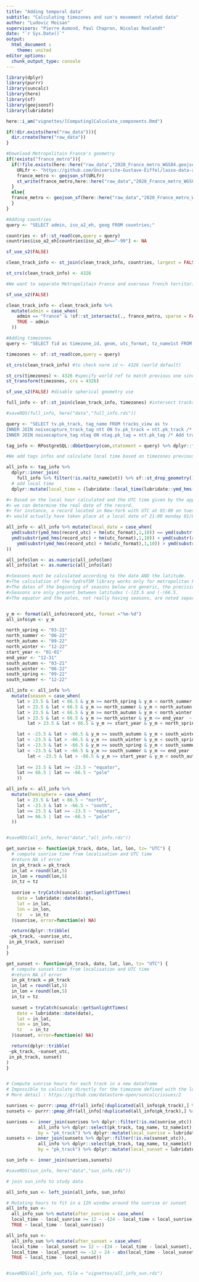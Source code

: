 ```yaml
---
title: "Adding temporal data"
subtitle: "Calculating timezones and sun's movement related data"
author: "Ludovic Moisan"
supervisors: "Pierre Aumond, Paul Chapron, Nicolas Roelandt"
date: "`r Sys.Date()`"
output: 
  html_document :
    theme: united
editor_options: 
  chunk_output_type: console
---
```


<!-- This file is for the calculation and implementation of numerous components, such as timezones and  sunrise data -->

```r

library(dplyr)
library(purrr)
library(suncalc)
library(here)
library(sf)
library(geojsonsf)
library(lubridate)

here::i_am("vignettes/[Computing]Calculate_components.Rmd")

if(!dir.exists(here("raw_data"))){
  dir.create(here("raw_data"))
}

```

```r
#Download Metropolitain France's geometry
if(!exists("france_metro")){
  if(!file.exists(here::here("raw_data","2020_France_metro_WGS84.geojson"))){
    URLfr <- "https://github.com/Universite-Gustave-Eiffel/lasso-data-analysis/blob/main/raw_data/2020_France_metro_WGS84.geojson"
    france_metro <- geojson_sf(URLfr)
    st_write(france_metro,here::here("raw_data","2020_France_metro_WGS84.geojson"))
  }
  else{
  france_metro <- geojson_sf(here::here("raw_data","2020_France_metro_WGS84.geojson"))
  }
}

```


```r
#Adding countries
query <- "SELECT admin, iso_a2_eh, geog FROM countries;"

countries <- sf::st_read(con,query = query)
countries$iso_a2_eh[countries$iso_a2_eh=="-99"] <- NA

sf_use_s2(FALSE)

clean_track_info <- st_join(clean_track_info, countries, largest = FALSE)

st_crs(clean_track_info) <- 4326

```


```r
#We want to separate Metropolitain France and overseas french territories for further analysis (typically because of climate and sunrises/sunsets differences under some latitude)

sf_use_s2(FALSE)

clean_track_info <- clean_track_info %>% 
  mutate(admin = case_when(
    admin == "France" & !sf::st_intersects(., france_metro, sparse = FALSE) ~ "Dromcom",
    TRUE ~ admin
  ))

```

```r
#Adding timezones
query <- "SELECT fid as timezone_id, geom, utc_format, tz_name1st FROM timezones;"

timezones <- sf::st_read(con,query = query)

st_crs(clean_track_info) #to check norm id <- 4326 (world default)

st_crs(timezones) <- 4326 #specify world ref to match previous one since NA
st_transform(timezones, crs = 4326)

sf_use_s2(FALSE) #disable spherical geometry use

full_info <- sf::st_join(clean_track_info, timezones) #intersect tracks geog with timezones geom

#saveRDS(full_info, here("data","full_info.rds"))

```

```r
query <- "SELECT tv.pk_track, tag_name FROM tracks_view as tv
INNER JOIN noisecapture_track_tag ntt ON tv.pk_track = ntt.pk_track /* Add track tags*/
INNER JOIN noisecapture_tag ntag ON ntag.pk_tag = ntt.pk_tag /* Add track tags*/;"

tag_info <- RPostgreSQL::dbGetQuery(con,statement = query) %>% dplyr::filter(pk_track %in% clean_track_info$pk_track)

```

```r
#We add tags infos and calculate local time based on timezones previously added

all_info <- tag_info %>% 
  dplyr::inner_join(
    full_info %>% filter(!is.na(tz_name1st)) %>% sf::st_drop_geometry()) %>%
  # add local time
  dplyr::mutate(local_time = (lubridate::local_time(lubridate::ymd_hms(record_utc, tz = "UTC"),tz_name1st, units="hours"))) # target timezone

#> Based on the local hour calculated and the UTC time given by the application's data, 
#> we can determine the real date of the record. 
#> For instance, a record located in New-York with UTC at 01:00 on tuesday 02/05,
#> would actually have taken place at a local date of 21:00 monday 01/05

all_info <- all_info %>% mutate(local_date = case_when(
  ymd(substr(ymd_hms(record_utc) + hm(utc_format),1,10)) == ymd(substr(record_utc,1,10)) ~ ymd_hms((paste(substr(record_utc,1,10),"00:00:00"))) + local_time,
  ymd(substr(ymd_hms(record_utc) + hm(utc_format),1,10)) < ymd(substr(record_utc,1,10)) ~ ymd_hms((paste(substr(record_utc,1,10),"00:00:00"))) - 86400 + local_time,
    ymd(substr(ymd_hms(record_utc) + hm(utc_format),1,10)) > ymd(substr(record_utc,1,10)) ~ ymd_hms((paste(substr(record_utc,1,10),"00:00:00"))) + 86400 + local_time
))

all_info$lon <- as.numeric(all_info$lon)
all_info$lat <- as.numeric(all_info$lat)

#>Seasons must be calculated according to the date AND the latitude.
#>The calculation of the hydroTSM library works only for metropolitan France or French Polynesia (specify in "type=")
#>The dates of the beginning of seasons below are generic, the precision of the date to the hour is not necessary here.
#>Seasons are only present between latitudes (-)23.5 and (-)66.5.
#>The equator and the poles, not really having seasons, are noted separately, in both "season" and "hemisphere" columns.


y_m <- format(all_info$record_utc, format ="%m-%d")
all_info$ym <- y_m

north_spring <- "03-21"
north_summer <- "06-22"
north_autumn <- "09-22"
north_winter <- "12-22"
start_year <- "01-01"
end_year <- "12-31"
south_autumn <- "03-21"
south_winter <- "06-22"
south_spring <- "09-22"
south_summer <- "12-22"

all_info <- all_info %>%
  mutate(season = case_when(
    lat > 23.5 & lat < 66.5 & y_m >= north_spring & y_m < north_summer  ~ "spring",
    lat > 23.5 & lat < 66.5 & y_m >= north_summer & y_m < north_autumn  ~ "summer",
    lat > 23.5 & lat < 66.5 & y_m >= north_autumn & y_m < north_winter  ~ "autumn",
    lat > 23.5 & lat < 66.5 & y_m >= north_winter & y_m <= end_year  ~ "winter",
        lat > 23.5 & lat < 66.5 & y_m >= start_year & y_m < north_spring  ~ "winter",

    lat < -23.5 & lat > -66.5 & y_m >= south_autumn & y_m < south_winter  ~ "autumn",
    lat < -23.5 & lat > -66.5 & y_m >= south_winter & y_m < south_spring  ~ "winter",
    lat < -23.5 & lat > -66.5 & y_m >= south_spring & y_m < south_summer  ~ "spring",
    lat < -23.5 & lat > -66.5 & y_m >= south_summer & y_m <= end_year  ~ "summer",
        lat < -23.5 & lat > -66.5 & y_m >= start_year & y_m < south_autumn  ~ "summer",
    
    lat <= 23.5 & lat >= -23.5 ~ "equator",
    lat >= 66.5 | lat <= -66.5 ~ "pole"
    ))

all_info <- all_info %>%
  mutate(hemisphere = case_when(
    lat > 23.5 & lat < 66.5 ~ "north",
    lat < -23.5 & lat > -66.5 ~ "south",
    lat <= 23.5 & lat >= -23.5 ~ "equator",
    lat >= 66.5 | lat <= -66.5 ~ "pole"
  ))


#saveRDS(all_info, here("data","all_info.rds"))
```

```r
get_sunrise <- function(pk_track, date, lat, lon, tz= "UTC") {
  # compute sunrise time from localisation and UTC time
  #return NA if error
  in_pk_track = pk_track
  in_lat = round(lat,5)
  in_lon = round(lon,5)
  in_tz = tz
  
  sunrise = tryCatch(suncalc::getSunlightTimes(
    date = lubridate::date(date),
    lat = in_lat,
    lon = in_lon,
    tz   = in_tz
  )$sunrise, error=function(e) NA)

  return(dplyr::tribble(
 ~pk_track, ~sunrise_utc,
 in_pk_track, sunrise)
)
}

get_sunset <- function(pk_track, date, lat, lon, tz= "UTC") {
  # compute sunset time from localisation and UTC time
  #return NA if error
  in_pk_track = pk_track
  in_lat = round(lat,5)
  in_lon = round(lon,5)
  in_tz = tz
  
  sunset = tryCatch(suncalc::getSunlightTimes(
    date = lubridate::date(date),
    lat = in_lat,
    lon = in_lon,
    tz   = in_tz
  )$sunset, error=function(e) NA)

  return(dplyr::tribble(
 ~pk_track, ~sunset_utc,
 in_pk_track, sunset)
)
}


# Compute sunrise hours for each track in a new dataframe
# Impossible to calculate directly for the timezone defined with the local_date, the suncalc package glitches
# More detail : https://github.com/datastorm-open/suncalc/issues/2

sunrises <- purrr::pmap_dfr(all_info[!duplicated(all_info$pk_track),] %>% select(pk_track, date = record_utc, lat, lon), get_sunrise)
sunsets <- purrr::pmap_dfr(all_info[!duplicated(all_info$pk_track),] %>% select(pk_track, date = record_utc, lat, lon), get_sunset)

sunrises <- inner_join(sunrises %>% dplyr::filter(!is.na(sunrise_utc)),
            all_info %>% dplyr::select(pk_track, tag_name, tz_name1st),
            by = "pk_track") %>% dplyr::mutate(local_sunrise = lubridate::local_time(sunrise_utc,tz_name1st, units = "hours"))
sunsets <- inner_join(sunsets %>% dplyr::filter(!is.na(sunset_utc)),
            all_info %>% dplyr::select(pk_track, tag_name, tz_name1st),
            by = "pk_track") %>% dplyr::mutate(local_sunset = lubridate::local_time(sunset_utc,tz_name1st, units = "hours"))

sun_info <- inner_join(sunrises,sunsets)

#saveRDS(sun_info, here("data","sun_info.rds"))
```

```r
# join sun_info to study data

all_info_sun <- left_join(all_info, sun_info)

# Mutating hours to fit in a 12h window around the sunrise or sunset
all_info_sun <- 
  all_info_sun %>% mutate(after_sunrise = case_when(
  local_time - local_sunrise >= 12 ~ -(24 - local_time + local_sunrise),
  TRUE ~ local_time - local_sunrise))

all_info_sun <- 
  all_info_sun %>% mutate(after_sunset = case_when(
  local_time - local_sunset >= 12 ~ -(24 - local_time - local_sunset),
  local_time - local_sunset <= -12 ~ 24 - abs(local_time - local_sunset),
  TRUE ~ local_time - local_sunset))


#saveRDS(all_info_sun, file = "vignettes/all_info_sun.rds")
```
